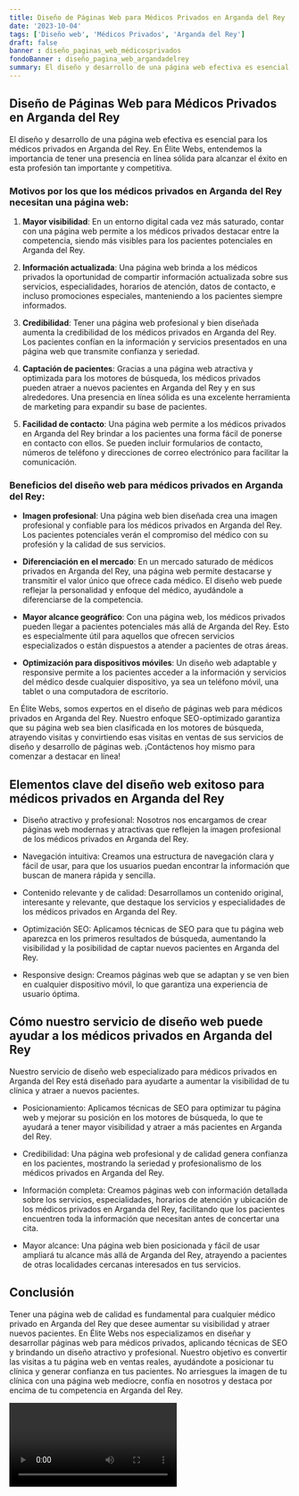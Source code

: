 ```yaml
---
title: Diseño de Páginas Web para Médicos Privados en Arganda del Rey
date: '2023-10-04'
tags: ['Diseño web', 'Médicos Privados', 'Arganda del Rey']
draft: false
banner : diseño_paginas_web_médicosprivados
fondoBanner : diseño_pagina_web_argandadelrey
summary: El diseño y desarrollo de una página web efectiva es esencial para los médicos privados en Arganda del Rey. En Élite Webs, entendemos la importancia de tener una presencia en línea sólida para alcanzar el éxito en esta profesión tan importante y competitiva.
---
```


## Diseño de Páginas Web para Médicos Privados en Arganda del Rey

El diseño y desarrollo de una página web efectiva es esencial para los médicos privados en Arganda del Rey. En Élite Webs, entendemos la importancia de tener una presencia en línea sólida para alcanzar el éxito en esta profesión tan importante y competitiva.

### Motivos por los que los médicos privados en Arganda del Rey necesitan una página web:

1. **Mayor visibilidad**: En un entorno digital cada vez más saturado, contar con una página web permite a los médicos privados destacar entre la competencia, siendo más visibles para los pacientes potenciales en Arganda del Rey.

2. **Información actualizada**: Una página web brinda a los médicos privados la oportunidad de compartir información actualizada sobre sus servicios, especialidades, horarios de atención, datos de contacto, e incluso promociones especiales, manteniendo a los pacientes siempre informados.

3. **Credibilidad**: Tener una página web profesional y bien diseñada aumenta la credibilidad de los médicos privados en Arganda del Rey. Los pacientes confían en la información y servicios presentados en una página web que transmite confianza y seriedad.

4. **Captación de pacientes**: Gracias a una página web atractiva y optimizada para los motores de búsqueda, los médicos privados pueden atraer a nuevos pacientes en Arganda del Rey y en sus alrededores. Una presencia en línea sólida es una excelente herramienta de marketing para expandir su base de pacientes.

5. **Facilidad de contacto**: Una página web permite a los médicos privados en Arganda del Rey brindar a los pacientes una forma fácil de ponerse en contacto con ellos. Se pueden incluir formularios de contacto, números de teléfono y direcciones de correo electrónico para facilitar la comunicación.

### Beneficios del diseño web para médicos privados en Arganda del Rey:

- **Imagen profesional**: Una página web bien diseñada crea una imagen profesional y confiable para los médicos privados en Arganda del Rey. Los pacientes potenciales verán el compromiso del médico con su profesión y la calidad de sus servicios.

- **Diferenciación en el mercado**: En un mercado saturado de médicos privados en Arganda del Rey, una página web permite destacarse y transmitir el valor único que ofrece cada médico. El diseño web puede reflejar la personalidad y enfoque del médico, ayudándole a diferenciarse de la competencia.

- **Mayor alcance geográfico**: Con una página web, los médicos privados pueden llegar a pacientes potenciales más allá de Arganda del Rey. Esto es especialmente útil para aquellos que ofrecen servicios especializados o están dispuestos a atender a pacientes de otras áreas.

- **Optimización para dispositivos móviles**: Un diseño web adaptable y responsive permite a los pacientes acceder a la información y servicios del médico desde cualquier dispositivo, ya sea un teléfono móvil, una tablet o una computadora de escritorio.

En Élite Webs, somos expertos en el diseño de páginas web para médicos privados en Arganda del Rey. Nuestro enfoque SEO-optimizado garantiza que su página web sea bien clasificada en los motores de búsqueda, atrayendo visitas y convirtiendo esas visitas en ventas de sus servicios de diseño y desarrollo de páginas web. ¡Contáctenos hoy mismo para comenzar a destacar en línea!

<GifSeo />

<Cta />

## Elementos clave del diseño web exitoso para médicos privados en Arganda del Rey 

- Diseño atractivo y profesional: Nosotros nos encargamos de crear páginas web modernas y atractivas que reflejen la imagen profesional de los médicos privados en Arganda del Rey. 

- Navegación intuitiva: Creamos una estructura de navegación clara y fácil de usar, para que los usuarios puedan encontrar la información que buscan de manera rápida y sencilla.

- Contenido relevante y de calidad: Desarrollamos un contenido original, interesante y relevante, que destaque los servicios y especialidades de los médicos privados en Arganda del Rey. 

- Optimización SEO: Aplicamos técnicas de SEO para que tu página web aparezca en los primeros resultados de búsqueda, aumentando la visibilidad y la posibilidad de captar nuevos pacientes en Arganda del Rey. 

- Responsive design: Creamos páginas web que se adaptan y se ven bien en cualquier dispositivo móvil, lo que garantiza una experiencia de usuario óptima.

## Cómo nuestro servicio de diseño web puede ayudar a los médicos privados en Arganda del Rey

Nuestro servicio de diseño web especializado para médicos privados en Arganda del Rey está diseñado para ayudarte a aumentar la visibilidad de tu clínica y atraer a nuevos pacientes.

- Posicionamiento: Aplicamos técnicas de SEO para optimizar tu página web y mejorar su posición en los motores de búsqueda, lo que te ayudará a tener mayor visibilidad y atraer a más pacientes en Arganda del Rey. 

- Credibilidad: Una página web profesional y de calidad genera confianza en los pacientes, mostrando la seriedad y profesionalismo de los médicos privados en Arganda del Rey.

- Información completa: Creamos páginas web con información detallada sobre los servicios, especialidades, horarios de atención y ubicación de los médicos privados en Arganda del Rey, facilitando que los pacientes encuentren toda la información que necesitan antes de concertar una cita.

- Mayor alcance: Una página web bien posicionada y fácil de usar ampliará tu alcance más allá de Arganda del Rey, atrayendo a pacientes de otras localidades cercanas interesados en tus servicios. 

## Conclusión

Tener una página web de calidad es fundamental para cualquier médico privado en Arganda del Rey que desee aumentar su visibilidad y atraer nuevos pacientes. En Élite Webs nos especializamos en diseñar y desarrollar páginas web para médicos privados, aplicando técnicas de SEO y brindando un diseño atractivo y profesional. Nuestro objetivo es convertir las visitas a tu página web en ventas reales, ayudándote a posicionar tu clínica y generar confianza en tus pacientes. No arriesgues la imagen de tu clínica con una página web mediocre, confía en nosotros y destaca por encima de tu competencia en Arganda del Rey.

<Video />

<CtaBot job='Médicos Privados' city='Arganda del Rey'/>

<Gmaps query='Arganda del Rey+españa+maps' />